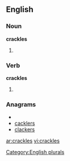 
==English==

===Noun===
'''crackles'''

# {{plural of |[[crackle]]}}

===Verb===
'''crackles'''

# {{third-person singular of|[[crackle]]}}

===Anagrams===
* {{alphagram|acceklrs}}
* [[cacklers#English|cacklers]]
* [[clackers#English|clackers]]


[[Category:English plurals]]

[[ar:crackles]]
[[vi:crackles]]